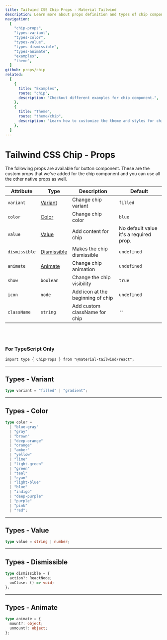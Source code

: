 ```yaml
---
title: Tailwind CSS Chip Props - Material Tailwind
description: Learn more about props definition and types of chip component.
navigation:
  [
    "chip-props",
    "types-variant",
    "types-color",
    "types-value",
    "types-dismissible",
    "types-animate",
    "examples",
    "theme",
  ]
github: props/chip
related:
  [
    {
      title: "Examples",
      route: "chip",
      description: "Checkout different examples for chip component.",
    },
    {
      title: "Theme",
      route: "theme/chip",
      description: "Learn how to customize the theme and styles for chip component.",
    },
  ]
---
```


# Tailwind CSS Chip - Props

<span id="alert-props" className="scroll-mt-48" />
The following props are available for button component. These are the custom props
that we've added for the chip component and you can use all the other native
props as well.

| Attribute     | Type                              | Description                       | Default                                |
| ------------- | --------------------------------- | --------------------------------- | -------------------------------------- |
| `variant`     | [Variant](#types-variant)         | Change chip variant               | <Code>filled</Code>                    |
| `color`       | [Color](#types-color)             | Change chip color                 | <Code>blue</Code>                      |
| `value`       | [Value](#types-value)             | Add content for chip              | No default value it's a required prop. |
| `dismissible` | [Dismissible](#types-dismissible) | Makes the chip dismissible        | <Code>undefined</Code>                 |
| `animate`     | [Animate](#types-animate)         | Change chip animation             | <Code>undefined</Code>                 |
| `show`        | <Code>boolean</Code>              | Change the chip visibility        | <Code>true</Code>                      |
| `icon`        | <Code>node</Code>                 | Add icon at the beginning of chip | <Code>undefined</Code>                 |
| `className`   | <Code>string</Code>               | Add custom className for chip     | `''`                                   |

<br />
<br />

### For TypeScript Only

```tsx
import type { ChipProps } from "@material-tailwind/react";
```

---

## Types - Variant

<span id="types-variant" className="scroll-mt-48" />

```ts
type variant = "filled" | "gradient";
```

---

## Types - Color

<span id="types-color" className="scroll-mt-48" />

```ts
type color =
  | "blue-gray"
  | "gray"
  | "brown"
  | "deep-orange"
  | "orange"
  | "amber"
  | "yellow"
  | "lime"
  | "light-green"
  | "green"
  | "teal"
  | "cyan"
  | "light-blue"
  | "blue"
  | "indigo"
  | "deep-purple"
  | "purple"
  | "pink"
  | "red";
```

---

## Types - Value

<span id="types-value" className="scroll-mt-48" />

```ts
type value = string | number;
```

---

## Types - Dismissible

<span id="types-dismissible" className="scroll-mt-48" />

```ts
type dismissible = {
  action?: ReactNode;
  onClose: () => void;
};
```

---

## Types - Animate

<span id="types-animate" className="scroll-mt-48" />

```ts
type animate = {
  mount?: object;
  unmount?: object;
};
```

<span id="examples" className="scroll-mt-48" />
<span id="theme" className="scroll-mt-48" />
